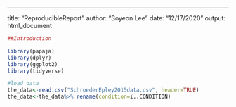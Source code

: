 ---
title: "ReproducibleReport"
author: "Soyeon Lee"
date: "12/17/2020"
output: html_document

```r
##Introduction

```



```r
library(papaja)
library(dplyr)
library(ggplot2)
library(tidyverse)

#load data
the_data<-read.csv("SchroederEpley2015data.csv", header=TRUE)
the_data<-the_data%>% rename(condition=ï..CONDITION)
```

